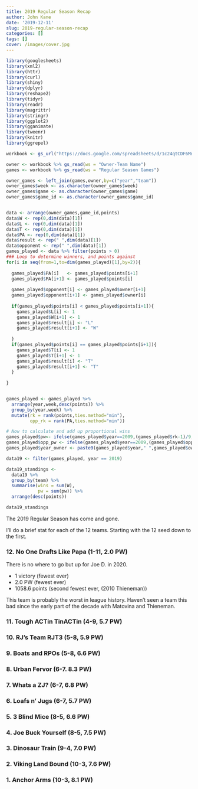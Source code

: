 ```yaml
---
title: 2019 Regular Season Recap
author: John Kane
date: '2019-12-11'
slug: 2019-regular-season-recap
categories: []
tags: []
cover: /images/cover.jpg
---
```



```r
library(googlesheets)
library(xml2)
library(httr)
library(curl)
library(shiny)
library(dplyr)
library(reshape2)
library(tidyr)
library(readr)
library(magrittr)
library(stringr)
library(ggplot2)
library(gganimate)
library(tweenr)
library(knitr)
library(ggrepel)

workbook <- gs_url("https://docs.google.com/spreadsheets/d/1c24qtCDF6MnL1I-nNG2ovymFB3fYj1NsWpLe3SGCbJs/pubhtml")

owner <- workbook %>% gs_read(ws = "Owner-Team Name")
games <- workbook %>% gs_read(ws = "Regular Season Games")

owner_games <- left_join(games,owner,by=c("year","team"))
owner_games$week <- as.character(owner_games$week)
owner_games$game <- as.character(owner_games$game)
owner_games$game_id <- as.character(owner_games$game_id)


data <- arrange(owner_games,game_id,points)
data$W <- rep(0,dim(data)[1])
data$L <- rep(0,dim(data)[1])
data$T <- rep(0,dim(data)[1])
data$PA <- rep(0,dim(data)[1])
data$result <- rep(" ",dim(data)[1])
data$opponent <- rep(" ",dim(data)[1])
games_played <- data %>% filter(points > 0)
### Loop to determine winners, and points against
for(i in seq(from=1,to=dim(games_played)[1],by=2)){
  
  games_played$PA[i]   <- games_played$points[i+1]
  games_played$PA[i+1] <- games_played$points[i]
  
  games_played$opponent[i] <- games_played$owner[i+1]
  games_played$opponent[i+1] <- games_played$owner[i]
  
  if(games_played$points[i] < games_played$points[i+1]){
    games_played$L[i] <- 1
    games_played$W[i+1] <- 1
    games_played$result[i] <- "L"
    games_played$result[i+1] <- "W"
    
  }
  if(games_played$points[i] == games_played$points[i+1]){
    games_played$T[i] <- 1
    games_played$T[i+1] <- 1
    games_played$result[i] <- "T"
    games_played$result[i+1] <- "T"
  }
  
}


games_played <- games_played %>%
  arrange(year,week,desc(points)) %>%
  group_by(year,week) %>%
  mutate(rk = rank(points,ties.method="min"),
         opp_rk = rank(PA,ties.method="min")) 

# Now to calculate and add up proportional wins
games_played$pw<- ifelse(games_played$year==2009,(games_played$rk-1)/9,(games_played$rk-1)/11)
games_played$opp_pw <- ifelse(games_played$year==2009,(games_played$opp_rk-1)/9,(games_played$opp_rk-1)/11)
games_played$year_owner <- paste0(games_played$year," ",games_played$owner)
```

```r
data19 <- filter(games_played, year == 2019)

data19_standings <-
  data19 %>%
  group_by(team) %>%
  summarise(wins = sum(W),
            pw = sum(pw)) %>%
  arrange(desc(points))

data19_standings
```


The 2019 Regular Season has come and gone.


I'll do a brief stat for each of the 12 teams. Starting with the 12 seed down to the first.



### 12. No One Drafts Like Papa (1-11, 2.0 PW)

There is no where to go but up for Joe D. in 2020. 

* 1 victory (fewest ever)
* 2.0 PW (fewest ever)
* 1058.6 points (second fewest ever, (2010 Thieneman))

This team is probably the worst in league history. Haven't seen a team this bad since the early part of the decade with Matovina and Thieneman.

### 11. Tough ACTin TinACTin (4-9, 5.7 PW) 


### 10. RJ's Team RJT3 (5-8, 5.9 PW)

### 9. Boats and RPOs (5-8, 6.6 PW)

### 8. Urban Fervor (6-7. 8.3 PW)

### 7. Whats a ZJ? (6-7, 6.8 PW)

### 6. Loafs n' Jugs (6-7, 5.7 PW)

### 5. 3 Blind Mice (8-5, 6.6 PW)

### 4. Joe Buck Yourself (8-5, 7.5 PW)

### 3. Dinosaur Train (9-4, 7.0 PW)

### 2. Viking Land Bound (10-3, 7.6 PW)

### 1. Anchor Arms (10-3, 8.1 PW)




